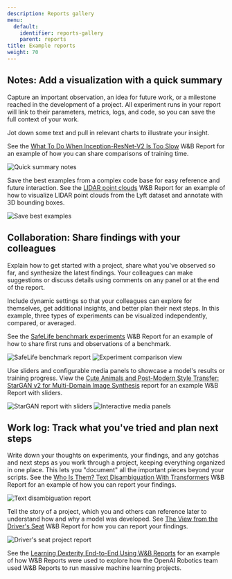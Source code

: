 ```yaml
---
description: Reports gallery
menu:
  default:
    identifier: reports-gallery
    parent: reports
title: Example reports
weight: 70
---
```


## Notes: Add a visualization with a quick summary

Capture an important observation, an idea for future work, or a milestone reached in the development of a project. All experiment runs in your report will link to their parameters, metrics, logs, and code, so you can save the full context of your work.

Jot down some text and pull in relevant charts to illustrate your insight. 

See the [What To Do When Inception-ResNet-V2 Is Too Slow](https://wandb.ai/stacey/estuary/reports/When-Inception-ResNet-V2-is-too-slow--Vmlldzo3MDcxMA) W&B Report for an example of how you can share comparisons of training time.

<Frame>
    <img src="/images/reports/notes_add_quick_summary.png" alt="Quick summary notes" max-width="90%"  />
</Frame>

Save the best examples from a complex code base for easy reference and future interaction. See the [LIDAR point clouds](https://wandb.ai/stacey/lyft/reports/LIDAR-Point-Clouds-of-Driving-Scenes--Vmlldzo2MzA5Mg) W&B Report for an example of how to visualize LIDAR point clouds from the Lyft dataset and annotate with 3D bounding boxes.

<Frame>
    <img src="/images/reports/notes_add_quick_summary_save_best_examples.png" alt="Save best examples" max-width="90%"  />
</Frame>

## Collaboration: Share findings with your colleagues

Explain how to get started with a project, share what you've observed so far, and synthesize the latest findings. Your colleagues can make suggestions or discuss details using comments on any panel or at the end of the report.

Include dynamic settings so that your colleagues can explore for themselves, get additional insights, and better plan their next steps. In this example, three types of experiments can be visualized independently, compared, or averaged. 

See the [SafeLife benchmark experiments](https://wandb.ai/stacey/saferlife/reports/SafeLife-Benchmark-Experiments--Vmlldzo0NjE4MzM) W&B Report for an example of how to share first runs and observations of a benchmark.

<Frame>
    <img src="/images/reports/intro_collaborate1.png" alt="SafeLife benchmark report"  />
</Frame>

<Frame>
    <img src="/images/reports/intro_collaborate2.png" alt="Experiment comparison view"  />
</Frame>

Use sliders and configurable media panels to showcase a model's results or training progress. View the [Cute Animals and Post-Modern Style Transfer: StarGAN v2 for Multi-Domain Image Synthesis](https://wandb.ai/stacey/stargan/reports/Cute-Animals-and-Post-Modern-Style-Transfer-StarGAN-v2-for-Multi-Domain-Image-Synthesis---VmlldzoxNzcwODQ) report for an example W&B Report with sliders.

<Frame>
    <img src="/images/reports/intro_collaborate3.png" alt="StarGAN report with sliders"  />
</Frame>

<Frame>
    <img src="/images/reports/intro_collaborate4.png" alt="Interactive media panels"  />
</Frame>

## Work log: Track what you've tried and plan next steps

Write down your thoughts on experiments, your findings, and any gotchas and next steps as you work through a project, keeping everything organized in one place. This lets you "document" all the important pieces beyond your scripts. See the [Who Is Them? Text Disambiguation With Transformers](https://wandb.ai/stacey/winograd/reports/Who-is-Them-Text-Disambiguation-with-Transformers--VmlldzoxMDU1NTc) W&B Report for an example of how you can report your findings.

<Frame>
    <img src="/images/reports/intro_work_log_1.png" alt="Text disambiguation report"  />
</Frame>

Tell the story of a project, which you and others can reference later to understand how and why a model was developed. See [The View from the Driver's Seat](https://wandb.ai/stacey/deep-drive/reports/The-View-from-the-Driver-s-Seat--Vmlldzo1MTg5NQ) W&B Report for how you can report your findings.

<Frame>
    <img src="/images/reports/intro_work_log_2.png" alt="Driver's seat project report"  />
</Frame>

See the [Learning Dexterity End-to-End Using W&B Reports](https://bit.ly/wandb-learning-dexterity) for an example of how W&B Reports were used to explore how the OpenAI Robotics team used W&B Reports to run massive machine learning projects.